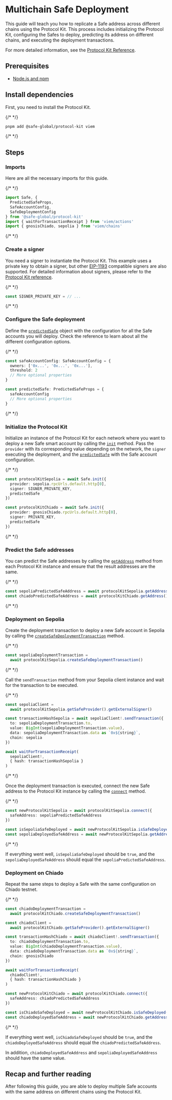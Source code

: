 
# Multichain Safe Deployment

This guide will teach you how to replicate a Safe address across different chains using the Protocol Kit. This process includes initializing the Protocol Kit, configuring the Safes to deploy, predicting its address on different chains, and executing the deployment transactions.

For more detailed information, see the [Protocol Kit Reference](../../../reference-sdk-protocol-kit/overview.mdx).

## Prerequisites

- [Node.js and npm](https://docs.npmjs.com/downloading-and-installing-node-js-and-npm)

## Install dependencies

First, you need to install the Protocol Kit.

{/* <!-- vale off --> */}

```bash
pnpm add @safe-global/protocol-kit viem
```

{/* <!-- vale on --> */}

## Steps

<Steps>

  ### Imports

  Here are all the necessary imports for this guide.

  {/* <!-- vale off --> */}

  ```typescript
  import Safe, {
    PredictedSafeProps,
    SafeAccountConfig,
    SafeDeploymentConfig
  } from '@safe-global/protocol-kit'
  import { waitForTransactionReceipt } from 'viem/actions'
  import { gnosisChiado, sepolia } from 'viem/chains'
  ```

  {/* <!-- vale on --> */}

  ### Create a signer

  You need a signer to instantiate the Protocol Kit. This example uses a private key to obtain a signer, but other [EIP-1193](https://eips.ethereum.org/EIPS/eip-1193) compatible signers are also supported. For detailed information about signers, please refer to the [Protocol Kit reference](../../../reference-sdk-protocol-kit/overview.mdx).

  {/* <!-- vale off --> */}

  ```typescript
  const SIGNER_PRIVATE_KEY = // ...
  ```

  {/* <!-- vale on --> */}

  ### Configure the Safe deployment

  Define the [`predictedSafe`](../../../reference-sdk-protocol-kit/initialization/init.mdx#predictedsafe-optional) object with the configuration for all the Safe accounts you will deploy. Check the reference to learn about all the different configuration options.

  {/* <!-- vale off --> */}

  ```typescript
  const safeAccountConfig: SafeAccountConfig = {
    owners: ['0x...', '0x...', '0x...'],
    threshold: 2
    // More optional properties
  }

  const predictedSafe: PredictedSafeProps = {
    safeAccountConfig
    // More optional properties
  }
  ```

  {/* <!-- vale on --> */}

  ### Initialize the Protocol Kit

  Initialize an instance of the Protocol Kit for each network where you want to deploy a new Safe smart account by calling the [`init`](../../../reference-sdk-protocol-kit/initialization/init.mdx) method. Pass the `provider` with its corresponding value depending on the network, the `signer` executing the deployment, and the [`predictedSafe`](../../../reference-sdk-protocol-kit/initialization/init.mdx#predictedsafe-optional) with the Safe account configuration.

  {/* <!-- vale off --> */}

  ```typescript
  const protocolKitSepolia = await Safe.init({
    provider: sepolia.rpcUrls.default.http[0],
    signer: SIGNER_PRIVATE_KEY,
    predictedSafe
  })
  
  const protocolKitChiado = await Safe.init({
    provider: gnosisChiado.rpcUrls.default.http[0],
    signer: PRIVATE_KEY,
    predictedSafe
  })
  ```

  {/* <!-- vale on --> */}

  ### Predict the Safe addresses

  You can predict the Safe addresses by calling the [`getAddress`](../../../reference-sdk-protocol-kit/safe-info/getaddress.mdx) method from each Protocol Kit instance and ensure that the result addresses are the same.

  {/* <!-- vale off --> */}

  ```typescript
  const sepoliaPredictedSafeAddress = await protocolKitSepolia.getAddress()
  const chiadoPredictedSafeAddress = await protocolKitChiado.getAddress()
  ```

  {/* <!-- vale on --> */}

  ### Deployment on Sepolia

  Create the deployment transaction to deploy a new Safe account in Sepolia by calling the [`createSafeDeploymentTransaction`](../../../reference-sdk-protocol-kit/deployment/createsafedeploymenttransaction.mdx) method.
  
  {/* <!-- vale off --> */}

  ```typescript
  const sepoliaDeploymentTransaction =
    await protocolKitSepolia.createSafeDeploymentTransaction()
  ```
  
  {/* <!-- vale on --> */}

  Call the `sendTransaction` method from your Sepolia client instance and wait for the transaction to be executed.

  {/* <!-- vale off --> */}

  ```typescript
  const sepoliaClient =
    await protocolKitSepolia.getSafeProvider().getExternalSigner()

  const transactionHashSepolia = await sepoliaClient!.sendTransaction({
    to: sepoliaDeploymentTransaction.to,
    value: BigInt(sepoliaDeploymentTransaction.value),
    data: sepoliaDeploymentTransaction.data as `0x${string}`,
    chain: sepolia
  })

  await waitForTransactionReceipt(
    sepoliaClient!,
    { hash: transactionHashSepolia }
  )
  ```

  {/* <!-- vale on --> */}

  Once the deployment transaction is executed, connect the new Safe address to the Protocol Kit instance by calling the [`connect`](../../../reference-sdk-protocol-kit/initialization/connect.mdx) method.

  {/* <!-- vale off --> */}

  ```typescript
  const newProtocolKitSepolia = await protocolKitSepolia.connect({
    safeAddress: sepoliaPredictedSafeAddress
  })

  const isSepoliaSafeDeployed = await newProtocolKitSepolia.isSafeDeployed() // True
  const sepoliaDeployedSafeAddress = await newProtocolKitSepolia.getAddress()
  ```

  {/* <!-- vale on --> */}

  If everything went well, `isSepoliaSafeDeployed` should be `true`, and the `sepoliaDeployedSafeAddress` should equal the `sepoliaPredictedSafeAddress`.

  ### Deployment on Chiado

  Repeat the same steps to deploy a Safe with the same configuration on Chiado testnet.

  {/* <!-- vale off --> */}

  ```typescript
  const chiadoDeploymentTransaction =
    await protocolKitChiado.createSafeDeploymentTransaction()

  const chiadoClient =
    await protocolKitChiado.getSafeProvider().getExternalSigner()

  const transactionHashChiado = await chiadoClient!.sendTransaction({
    to: chiadoDeploymentTransaction.to,
    value: BigInt(chiadoDeploymentTransaction.value),
    data: chiadoDeploymentTransaction.data as `0x${string}`,
    chain: gnosisChiado
  })

  await waitForTransactionReceipt(
    chiadoClient!,
    { hash: transactionHashChiado }
  )

  const newProtocolKitChiado = await protocolKitChiado.connect({
    safeAddress: chiadoPredictedSafeAddress
  })

  const isChiadoSafeDeployed = await newProtocolKitChiado.isSafeDeployed() // True
  const chiadoDeployedSafeAddress = await newProtocolKitChiado.getAddress()
  ```

  {/* <!-- vale on --> */}

  If everything went well, `isChiadoSafeDeployed` should be `true`, and the `chiadoDeployedSafeAddress` should equal the `chiadoPredictedSafeAddress`.

  In addition, `chiadoDeployedSafeAddress` and `sepoliaDeployedSafeAddress` should have the same value.

</Steps>

## Recap and further reading

After following this guide, you are able to deploy multiple Safe accounts with the same address on different chains using the Protocol Kit.
